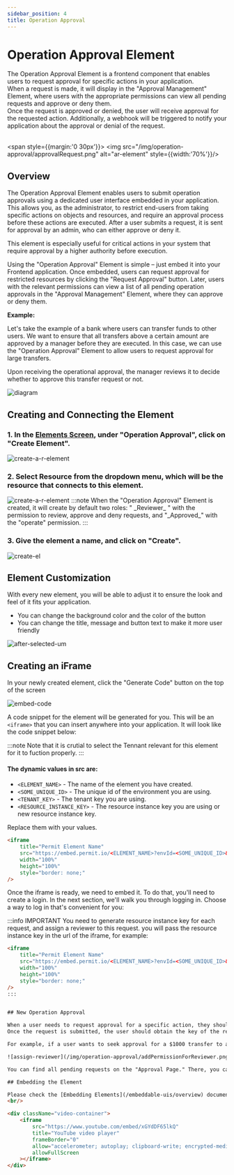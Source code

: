 ```yaml
---
sidebar_position: 4
title: Operation Approval
---
```



# Operation Approval Element

The Operation Approval Element is a frontend component that enables users to request approval for specific actions in your application.
<br/>
When a request is made, it will display in the "Approval Management" Element, where users with the appropriate permissions can view all pending requests and approve or deny them.
<br/>
Once the request is approved or denied, the user will receive approval for the requested action.
Additionally, a webhook will be triggered to notify your application about the approval or denial of the request.
<br/>
<br/>

<span style={{margin:'0 30px'}}>
    <img src="/img/operation-approval/approvalRequest.png" alt="ar-element" style={{width:'70%'}}/>
</span>

## Overview

The Operation Approval Element enables users to submit operation approvals using a dedicated user interface embedded in your application.
This allows you, as the administrator, to restrict end-users from taking specific actions on objects and resources, and require an approval process before these actions are executed.
After a user submits a request, it is sent for approval by an admin, who can either approve or deny it.

This element is especially useful for critical actions in your system that require approval by a higher authority before execution.

Using the "Operation Approval" Element is simple – just embed it into your Frontend application.
Once embedded, users can request approval for restricted resources by clicking the "Request Approval" button.
Later, users with the relevant permissions can view a list of all pending operation approvals in the "Approval Management" Element, where they can approve or deny them.

**Example:**

Let's take the example of a bank where users can transfer funds to other users.
We want to ensure that all transfers above a certain amount are approved by a manager before they are executed.
In this case, we can use the "Operation Approval" Element to allow users to request approval for large transfers.

Upon receiving the operational approval, the manager reviews it to decide whether to approve this transfer request or not.


![diagram](/img/operation-approval/diagram.png)


## Creating and Connecting the Element

### 1. In the [Elements Screen](https://app.permit.io/elements), under "Operation Approval", click on "Create Element".

![create-a-r-element](/img/operation-approval/elementScreen.png)

### 2. Select Resource from the dropdown menu, which will be the resource that connects to this element.

![create-a-r-element](/img/operation-approval/approval-r-beforeSelectResource.png)
:::note
When the "Operation Approval" Element is created, it will create by default two roles: " \_Reviewer\_ " with the permission to review, approve and deny requests, and "\_Approved\_" with the "operate" permission.
:::

### 3. Give the element a name, and click on "Create". 

![create-el](/img/operation-approval/create-el.png)


[//]: # (TODO Add content to flow mangement)
## Element Customization

With every new element, you will be able to adjust it to ensure the look and feel of it fits your application. 

<div className="list">
    <ul>
        <li>
			<span>
                You can change the background color and the color of the button
			</span>
        </li>
            <li>
			<span>
                You can change the title, message and button text to make it more user friendly
			</span>
        </li>
    </ul>
</div>

![after-selected-um](/img/operation-approval/approval-r-afterSelectResource.png)

[//]: # (TODO Add content)

## Creating an iFrame

In your newly created element, click the "Generate Code" button on the top of the screen

![embed-code](/img/operation-approval/embed-code.png)

A code snippet for the element will be generated for you.
This will be an `<iframe>` that you can insert anywhere into your application. It will look like the code snippet below:

:::note
Note that it is crutial to select the Tennant relevant for this element for it to fuction properly.
:::

#### The dynamic values in src are:
- `<ELEMENT_NAME>` - The name of the element you have created.
- `<SOME_UNIQUE_ID>` - The unique id of the environment you are using.
- `<TENANT_KEY>` - The tenant key you are using.
- `<RESOURCE_INSTANCE_KEY>` - The resource instance key you are using or new resource instance key.

Replace them with your values.

```html
<iframe
	title="Permit Element Name"
	src="https://embed.permit.io/<ELEMENT_NAME>?envId=<SOME_UNIQUE_ID>&darkMode=false&resourceInstanceKey=<RESOURCE_INSTANCE_KEY>&tenantKey=<TENANT_KEY>"
	width="100%"
	height="100%"
	style="border: none;"
/>
```

Once the iframe is ready, we need to embed it. To do that, you'll need to create a login. In the next section, we'll walk you through logging in. Choose a way to log in that's convenient for you:

:::info IMPORTANT
You need to generate resource instance key for each request, and assign a reviewer to this request.
you will pass the resource instance key in the url of the iframe, for example:
```html
<iframe
    title="Permit Element Name"
    src="https://embed.permit.io/<ELEMENT_NAME>?envId=<SOME_UNIQUE_ID>&darkMode=false&tenantKey=<TENANT_KEY>&resourceInstanceKey=<RESOURCE_INSTANCE_KEY>"
    width="100%"
    height="100%"
    style="border: none;"
/>
:::


## New Operation Approval

When a user needs to request approval for a specific action, they should provide a reason for the request and then click the "Request Approval" button to submit it.
Once the request is submitted, the user should obtain the key of the resource instance from the new request and assign a reviewer to it.

For example, if a user wants to seek approval for a $1000 transfer to another user and the key of the resource instance is "transfer-1", they should assign a relevant user with ReBAC permissions in the following format: transfer:transfer-1#\_Reviewer\_.

![assign-reviewer](/img/operation-approval/addPermissionForReviewer.png)

You can find all pending requests on the "Approval Page." There, you can view all pending requests (based on your permissions) and take action by clicking the "Approve" or "Deny" buttons.

## Embedding the Element

Please check the [Embedding Elements](/embeddable-uis/overview) documentation for more information on how to embed the element into your application.
<br/>

<div className="video-container">
    <iframe
        src="https://www.youtube.com/embed/xGYdDF65lkQ"
        title="YouTube video player"
        frameBorder="0"
        allow="accelerometer; autoplay; clipboard-write; encrypted-media; gyroscope; picture-in-picture"
        allowFullScreen
    ></iframe>
</div>
